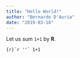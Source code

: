 ```yaml
---
title: "Hello World!"
author: "Bernardo D'Auria"
date: "2019-03-18"
---
```


Let us sum `1+1` by **R**.

```{r}`r ''`
1+1
```
